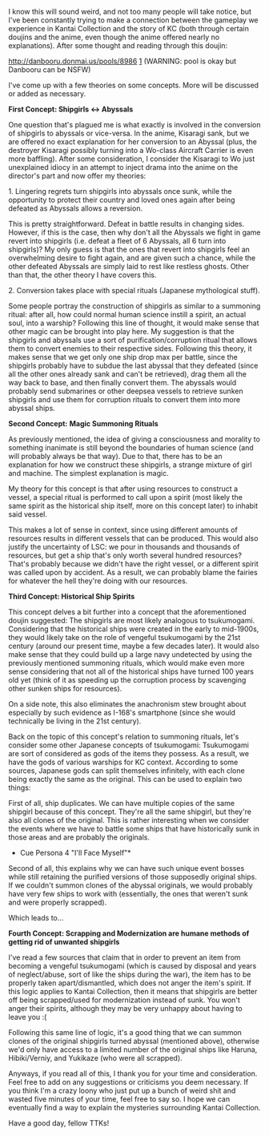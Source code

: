 I know this will sound weird, and not too many people will take notice, but I've been constantly trying to make a connection between the gameplay we experience in Kantai Collection and the story of KC (both through certain doujins and the anime, even though the anime offered nearly no explanations). After some thought and reading through this doujin:

http://danbooru.donmai.us/pools/8986 [http://danbooru.donmai.us/pools/8986] (WARNING: pool is okay but Danbooru can be NSFW)

I've come up with a few theories on some concepts. More will be discussed or added as necessary.



'''First Concept: Shipgirls <-> Abyssals'''

One question that's plagued me is what exactly is involved in the conversion of shipgirls to abyssals or vice-versa. In the anime, Kisaragi sank, but we are offered no exact explanation for her conversion to an Abyssal (plus, the destroyer Kisaragi possibly turning into a Wo-class Aircraft Carrier is even more baffling). After some consideration, I consider the Kisaragi to Wo just unexplained idiocy in an attempt to inject drama into the anime on the director's part and now offer my theories:

1. Lingering regrets turn shipgirls into abyssals once sunk, while the opportunity to protect their country and loved ones again after being defeated as Abyssals allows a reversion.

This is pretty straightforward. Defeat in battle results in changing sides. However, if this is the case, then why don't all the Abyssals we fight in game revert into shipgirls (i.e. defeat a fleet of 6 Abyssals, all 6 turn into shipgirls)? My only guess is that the ones that revert into shipgirls feel an overwhelming desire to fight again, and are given such a chance, while the other defeated Abyssals are simply laid to rest like restless ghosts. Other than that, the other theory I have covers this.

2. Conversion takes place with special rituals (Japanese mythological stuff).

Some people portray the construction of shipgirls as similar to a summoning ritual: after all, how could normal human science instill a spirit, an actual soul, into a warship? Following this line of thought, it would make sense that other magic can be brought into play here. My suggestion is that the shipgirls and abyssals use a sort of purification/corruption ritual that allows them to convert enemies to their respective sides. Following this theory, it makes sense that we get only one ship drop max per battle, since the shipgirls probably have to subdue the last abyssal that they defeated (since all the other ones already sank and can't be retrieved), drag them all the way back to base, and then finally convert them. The abyssals would probably send submarines or other deepsea vessels to retrieve sunken shipgirls and use them for corruption rituals to convert them into more abyssal ships.

'''Second Concept:''' '''Magic Summoning Rituals'''

As previously mentioned, the idea of giving a consciousness and morality to something inanimate is still beyond the boundaries of human science (and will probably always be that way). Due to that, there has to be an explanation for how we construct these shipgirls, a strange mixture of girl and machine. The simplest explanation is magic.

My theory for this concept is that after using resources to construct a vessel, a special ritual is performed to call upon a spirit (most likely the same spirit as the historical ship itself, more on this concept later) to inhabit said vessel.

This makes a lot of sense in context, since using different amounts of resources results in different vessels that can be produced. This would also justify the uncertainty of LSC: we pour in thousands and thousands of resources, but get a ship that's only worth several hundred resources? That's probably because we didn't have the right vessel, or a different spirit was called upon by accident. As a result, we can probably blame the fairies for whatever the hell they're doing with our resources.

'''Third Concept'''''': Historical Ship Spirits'''

This concept delves a bit further into a concept that the aforementioned doujin suggested: The shipgirls are most likely analogous to tsukumogami. Considering that the historical ships were created in the early to mid-1900s, they would likely take on the role of vengeful tsukumogami by the 21st century (around our present time, maybe a few decades later). It would also make sense that they could build up a large navy undetected by using the previously mentioned summoning rituals, which would make even more sense considering that not all of the historical ships have turned 100 years old yet (think of it as speeding up the corruption process by scavenging other sunken ships for resources).

On a side note, this also eliminates the anachronism stew brought about especially by such evidence as I-168's smartphone (since she would technically be living in the 21st century).

Back on the topic of this concept's relation to summoning rituals, let's consider some other Japanese concepts of tsukumogami: Tsukumogami are sort of considered as gods of the items they possess. As a result, we have the gods of various warships for KC context. According to some sources, Japanese gods can split themselves infinitely, with each clone being exactly the same as the original. This can be used to explain two things:

First of all, ship duplicates. We can have multiple copies of the same shipgirl because of this concept. They're all the same shipgirl, but they're also all clones of the original. This is rather interesting when we consider the events where we have to battle some ships that have historically sunk in those areas and are probably the originals.

*Cue Persona 4 "I'll Face Myself"*

Second of all, this explains why we can have such unique event bosses while still retaining the purified versions of those supposedly original ships. If we couldn't summon clones of the abyssal originals, we would probably have very few ships to work with (essentially, the ones that weren't sunk and were properly scrapped).

Which leads to...

'''Fourth Concept: Scrapping and Modernization are humane methods of getting rid of unwanted shipgirls'''

I've read a few sources that claim that in order to prevent an item from becoming a vengeful tsukumogami (which is caused by disposal and years of neglect/abuse, sort of like the ships during the war), the item has to be properly taken apart/dismantled, which does not anger the item's spirit. If this logic applies to Kantai Collection, then it means that shipgirls are better off being scrapped/used for modernization instead of sunk. You won't anger their spirits, although they may be very unhappy about having to leave you :(

Following this same line of logic, it's a good thing that we can summon clones of the original shipgirls turned abyssal (mentioned above), otherwise we'd only have access to a limited number of the original ships like Haruna, Hibiki/Verniy, and Yukikaze (who were all scrapped).



Anyways, if you read all of this, I thank you for your time and consideration. Feel free to add on any suggestions or criticisms you deem necessary. If you think I'm a crazy loony who just put up a bunch of weird shit and wasted five minutes of your time, feel free to say so. I hope we can eventually find a way to explain the mysteries surrounding Kantai Collection.

Have a good day, fellow TTKs!<ac_metadata title="Gameplay and Story Integration"> </ac_metadata>